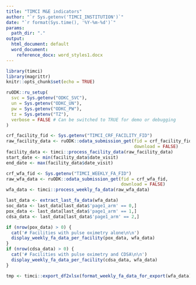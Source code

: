 ```yaml
---
title: "TIMCI M&E indicators"
author: "`r Sys.getenv('TIMCI_INSTITUTION')`"
date: "`r format(Sys.time(), '%Y-%m-%d')`"
params:
  path_dir: "."
output:
  html_document: default
  word_document:
    reference_docx: word_styles1.docx
---
```


```r
library(timci)
library(magrittr)
knitr::opts_chunk$set(echo = TRUE)
```

```r
ruODK::ru_setup(
  svc = Sys.getenv("ODKC_SVC"),
  un = Sys.getenv("ODKC_UN"),
  pw = Sys.getenv("ODKC_PW"),
  tz = Sys.getenv("TZ"),
  verbose = FALSE # Can be switched to TRUE for demo or debugging
)
```

```r
crf_facility_fid <- Sys.getenv("TIMCI_CRF_FACILITY_FID")
raw_facility_data <- ruODK::odata_submission_get(fid = crf_facility_fid,
                                                 download = FALSE)
facility_data <- timci::process_facility_data(raw_facility_data)
start_date <- min(facility_data$date_visit)
end_date <- max(facility_data$date_visit)
```

```r
crf_wfa_fid <- Sys.getenv("TIMCI_WEEKLY_FA_FID")
raw_wfa_data <- ruODK::odata_submission_get(fid = crf_wfa_fid,
                                            download = FALSE)
wfa_data <- timci::process_weekly_fa_data(raw_wfa_data)
```

```r
last_data <- extract_last_fa_data(wfa_data)
soc_data <- last_data[last_data$'page1_arm' == 0,]
pox_data <- last_data[last_data$'page1_arm' == 1,]
cdsa_data <- last_data[last_data$'page1_arm' == 2,]
```

```r
if (nrow(pox_data) > 0) {
  cat('# Facilities with pulse oximetry alone\n\n')
  display_weekly_fa_data_per_facility(pox_data, wfa_data)
}
if (nrow(cdsa_data) > 0) {
  cat('# Facilities with pulse oximetry and CDSA\n\n')
  display_weekly_fa_data_per_facility(cdsa_data, wfa_data)
}
```

```r
tmp <- timci::export_df2xlsx(format_weekly_fa_data_for_export(wfa_data), params$path_dir, "path_data")
```
